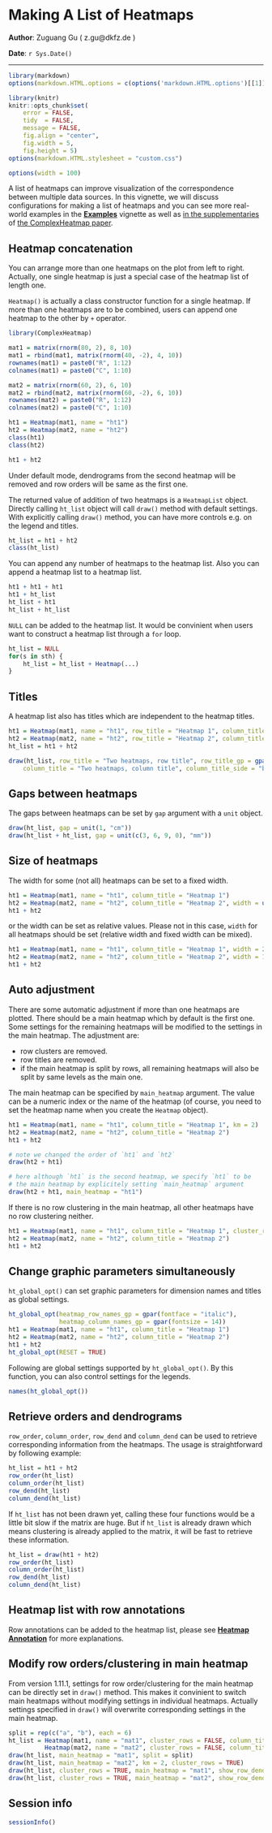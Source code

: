 <!--
%\VignetteEngine{knitr}
%\VignetteIndexEntry{3. Making a list of Heatmaps}
-->

Making A List of Heatmaps
========================================

**Author**: Zuguang Gu ( z.gu@dkfz.de )

**Date**: `r Sys.Date()`

-------------------------------------------------------------

```r
library(markdown)
options(markdown.HTML.options = c(options('markdown.HTML.options')[[1]], "toc"))

library(knitr)
knitr::opts_chunk$set(
    error = FALSE,
    tidy  = FALSE,
    message = FALSE,
    fig.align = "center",
    fig.width = 5,
    fig.height = 5)
options(markdown.HTML.stylesheet = "custom.css")

options(width = 100)
```

A list of heatmaps can improve visualization of the correspondence between multiple data sources.
In this vignette, we will discuss configurations for making a list of heatmaps and you can
see more real-world examples in the [**Examples**](s9.examples.html) vignette as well as [in the 
supplementaries](http://jokergoo.github.io/supplementary/ComplexHeatmap-supplementary1-4/index.html) of [the ComplexHeatmap paper](http://bioinformatics.oxfordjournals.org/content/early/2016/05/20/bioinformatics.btw313.abstract).

## Heatmap concatenation

You can arrange more than one heatmaps on the plot from left to right. Actually, one single
heatmap is just a special case of the heatmap list of length one.

`Heatmap()` is actually a class constructor function for a single heatmap. If more than one heatmaps
are to be combined, users can append one heatmap to the other by `+` operator.

```r
library(ComplexHeatmap)

mat1 = matrix(rnorm(80, 2), 8, 10)
mat1 = rbind(mat1, matrix(rnorm(40, -2), 4, 10))
rownames(mat1) = paste0("R", 1:12)
colnames(mat1) = paste0("C", 1:10)

mat2 = matrix(rnorm(60, 2), 6, 10)
mat2 = rbind(mat2, matrix(rnorm(60, -2), 6, 10))
rownames(mat2) = paste0("R", 1:12)
colnames(mat2) = paste0("C", 1:10)

ht1 = Heatmap(mat1, name = "ht1")
ht2 = Heatmap(mat2, name = "ht2")
class(ht1)
class(ht2)

ht1 + ht2
```

Under default mode, dendrograms from the second heatmap will be removed and row orders will be same as the first one.

The returned value of addition of two heatmaps is a `HeatmapList` object. Directly calling `ht_list` object
will call `draw()` method with default settings. With explicitly calling `draw()` method, you can have more controls
e.g. on the legend and titles.

```r
ht_list = ht1 + ht2
class(ht_list)
```

You can append any number of heatmaps to the heatmap list. Also you can append a heatmap list to a heatmap list.

```r
ht1 + ht1 + ht1
ht1 + ht_list
ht_list + ht1
ht_list + ht_list
```

`NULL` can be added to the heatmap list. It would be convinient when users want to construct a heatmap list through a `for` loop.

```r
ht_list = NULL
for(s in sth) {
    ht_list = ht_list + Heatmap(...)
}
```

## Titles

A heatmap list also has titles which are independent to the heatmap titles.

```r
ht1 = Heatmap(mat1, name = "ht1", row_title = "Heatmap 1", column_title = "Heatmap 1")
ht2 = Heatmap(mat2, name = "ht2", row_title = "Heatmap 2", column_title = "Heatmap 2")
ht_list = ht1 + ht2

draw(ht_list, row_title = "Two heatmaps, row title", row_title_gp = gpar(col = "red"),
    column_title = "Two heatmaps, column title", column_title_side = "bottom")
```

## Gaps between heatmaps

The gaps between heatmaps can be set by `gap` argument with a `unit` object.

```r
draw(ht_list, gap = unit(1, "cm"))
draw(ht_list + ht_list, gap = unit(c(3, 6, 9, 0), "mm"))
```

## Size of heatmaps

The width for some (not all) heatmaps can be set to a fixed width.

```r
ht1 = Heatmap(mat1, name = "ht1", column_title = "Heatmap 1")
ht2 = Heatmap(mat2, name = "ht2", column_title = "Heatmap 2", width = unit(5, "cm"))
ht1 + ht2
```

or the width can be set as relative values. Please not in this case, `width` for all heatmaps
should be set (relative width and fixed width can be mixed).

```r
ht1 = Heatmap(mat1, name = "ht1", column_title = "Heatmap 1", width = 2)
ht2 = Heatmap(mat2, name = "ht2", column_title = "Heatmap 2", width = 1)
ht1 + ht2
```

## Auto adjustment

There are some automatic adjustment if more than one heatmaps are plotted. There should be a main heatmap
which by default is the first one. Some settings for the remaining heatmaps will be modified to the settings
in the main heatmap. The adjustment are:

- row clusters are removed.
- row titles are removed.
- if the main heatmap is split by rows, all remaining heatmaps will also be split by same levels as the main one.

The main heatmap can be specified by `main_heatmap` argument. The value can be a numeric index or the name of the heatmap
(of course, you need to set the heatmap name when you create the `Heatmap` object).

```r
ht1 = Heatmap(mat1, name = "ht1", column_title = "Heatmap 1", km = 2)
ht2 = Heatmap(mat2, name = "ht2", column_title = "Heatmap 2")
ht1 + ht2

# note we changed the order of `ht1` and `ht2`
draw(ht2 + ht1)

# here although `ht1` is the second heatmap, we specify `ht1` to be
# the main heatmap by explicitely setting `main_heatmap` argument
draw(ht2 + ht1, main_heatmap = "ht1")
```

If there is no row clustering in the main heatmap, all other heatmaps have no row clustering neither.

```r
ht1 = Heatmap(mat1, name = "ht1", column_title = "Heatmap 1", cluster_rows = FALSE)
ht2 = Heatmap(mat2, name = "ht2", column_title = "Heatmap 2")
ht1 + ht2
```

## Change graphic parameters simultaneously

`ht_global_opt()` can set graphic parameters for dimension names and titles as global settings.

```r
ht_global_opt(heatmap_row_names_gp = gpar(fontface = "italic"), 
	          heatmap_column_names_gp = gpar(fontsize = 14))
ht1 = Heatmap(mat1, name = "ht1", column_title = "Heatmap 1")
ht2 = Heatmap(mat2, name = "ht2", column_title = "Heatmap 2")
ht1 + ht2
ht_global_opt(RESET = TRUE)
```

Following are global settings supported by `ht_global_opt()`. By this function, you can also control settings
for the legends.

```r
names(ht_global_opt())
```

## Retrieve orders and dendrograms

`row_order`, `column_order`, `row_dend` and `column_dend` can be used to retrieve corresponding information from
the heatmaps. The usage is straightforward by following example:

```r
ht_list = ht1 + ht2
row_order(ht_list)
column_order(ht_list)
row_dend(ht_list)
column_dend(ht_list)
```

If `ht_list` has not been drawn yet, calling these four functions would be a little bit slow if the matrix are huge.
But if `ht_list` is already drawn which means clustering is already applied to the matrix, it will be fast to retrieve 
these information.

```r
ht_list = draw(ht1 + ht2)
row_order(ht_list)
column_order(ht_list)
row_dend(ht_list)
column_dend(ht_list)
```

## Heatmap list with row annotations

Row annotations can be added to the heatmap list, 
please see [**Heatmap Annotation**](s4.heatmap_annotation.html) for more explanations.

## Modify row orders/clustering in main heatmap

From version 1.11.1, settings for row order/clustering for the main heatmap can be directly set
in `draw()` method. This makes it convinient to switch main heatmaps without modifying settings in individual
heatmaps. Actually settings specified in `draw()` will overwrite corresponding settings in the main heatmap.

```r
split = rep(c("a", "b"), each = 6)
ht_list = Heatmap(mat1, name = "mat1", cluster_rows = FALSE, column_title = "mat1") + 
          Heatmap(mat2, name = "mat2", cluster_rows = FALSE, column_title = "mat2")
draw(ht_list, main_heatmap = "mat1", split = split)
draw(ht_list, main_heatmap = "mat2", km = 2, cluster_rows = TRUE)
draw(ht_list, cluster_rows = TRUE, main_heatmap = "mat1", show_row_dend =TRUE)
draw(ht_list, cluster_rows = TRUE, main_heatmap = "mat2", show_row_dend =TRUE)
```

## Session info

```r
sessionInfo()
```
